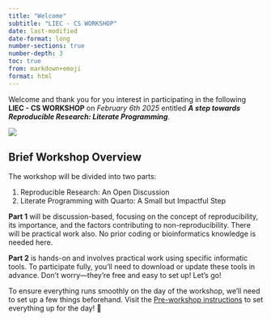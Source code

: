 ```yaml
---
title: "Welcome"
subtitle: "LIEC - CS WORKSHOP"
date: last-modified
date-format: long
number-sections: true
number-depth: 3
toc: true
from: markdown+emoji
format: html
---
```


::: {.grid}

::: {.g-col-10}

Welcome and thank you for you interest in participating in the following **LIEC - CS WORKSHOP** on *February 6th 2025* entitled ***A step towards Reproducible Research: Literate Programming***.

:::

::: {.g-col-2}

![](images/liec-logo.png){fig-alt="LIEC logo" fig-align="right"}

:::

:::


## Brief Workshop Overview

The workshop will be divided into two parts:

1.  Reproducible Research: An Open Discussion
2.  Literate Programming with Quarto: A Small but Impactful Step

**Part 1** will be discussion-based, focusing on the concept of reproducibility, its importance, and the factors contributing to non-reproducibility. There will be practical work also. No prior coding or bioinformatics knowledge is needed here.

**Part 2** is hands-on and involves practical work using specific informatic tools. To participate fully, you’ll need to download or update these tools in advance. Don’t worry—they’re free and easy to set up! Let's go!

To ensure everything runs smoothly on the day of the workshop, we’ll need to set up a few things beforehand. Visit the [Pre-workshop instructions](https://ellfran-7.github.io/repro-research-workshop/01-pre-work.html) to set everything up for the day! 🧙